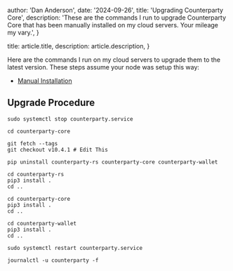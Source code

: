 
  author: 'Dan Anderson',
  date: '2024-09-26',
  title: 'Upgrading Counterparty Core',
  description:
    'These are the commands I run to upgrade Counterparty Core that has been manually installed on my cloud servers. Your mileage my vary.',
}

  title: article.title,
  description: article.description,
}



Here are the commands I run on my cloud servers to upgrade them to the latest version. These steps assume your node was setup this way:
- [Manual Installation](https://docs.counterparty.io/docs/basics/manual-installation/)

## Upgrade Procedure
```
sudo systemctl stop counterparty.service

cd counterparty-core

git fetch --tags
git checkout v10.4.1 # Edit This

pip uninstall counterparty-rs counterparty-core counterparty-wallet

cd counterparty-rs
pip3 install .
cd ..

cd counterparty-core
pip3 install .
cd ..

cd counterparty-wallet
pip3 install .
cd ..

sudo systemctl restart counterparty.service

journalctl -u counterparty -f
```

